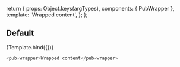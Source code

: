 
<Meta title="Components/pub-wrapper" component={PubWrapper} />

  return {
    props: Object.keys(argTypes),
    components: { PubWrapper },
    template: '<pub-wrapper v-bind="$props">Wrapped content</pub-wrapper>',
  };
};

## Default

<Canvas>
  <Story name="Default">{Template.bind({})}</Story>
</Canvas>

```javascript
<pub-wrapper>Wrapped content</pub-wrapper>
```

<ArgsTable story="Default" />
